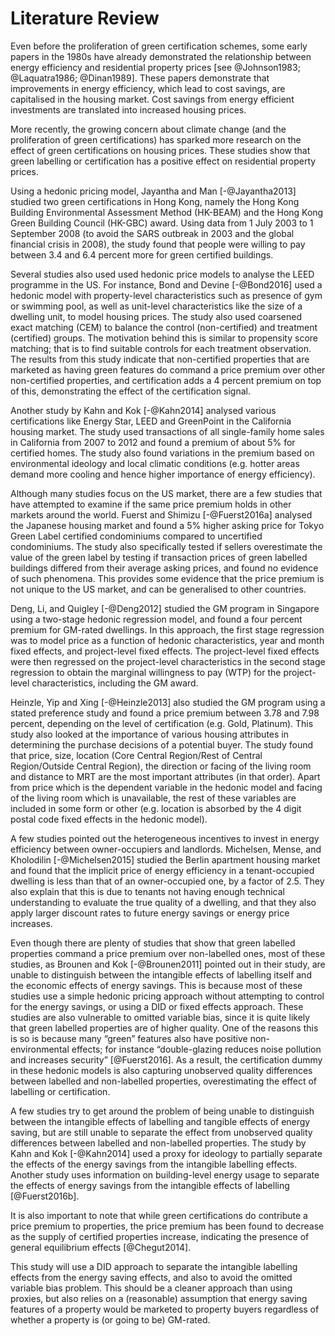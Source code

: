 
# Literature Review

Even before the proliferation of green certification schemes, some early papers in the 1980s have already demonstrated the relationship between energy efficiency and residential property prices [see @Johnson1983; @Laquatra1986; @Dinan1989]. These papers demonstrate that improvements in energy efficiency, which lead to cost savings, are capitalised in the housing market. Cost savings from energy efficient investments are translated into increased housing prices. 

More recently, the growing concern about climate change (and the proliferation of green certifications) has sparked more research on the effect of green certifications on housing prices. These studies show that green labelling or certification has a positive effect on residential property prices.

Using a hedonic pricing model, Jayantha and Man [-@Jayantha2013] studied two green certifications in Hong Kong, namely the Hong Kong Building Environmental Assessment Method (HK-BEAM) and the Hong Kong Green Building Council (HK-GBC) award. Using data from 1 July 2003 to 1 September 2008 (to avoid the SARS outbreak in 2003 and the global financial crisis in 2008), the study found that people were willing to pay between 3.4 and 6.4 percent more for green certified buildings. 

Several studies also used used hedonic price models to analyse the LEED programme in the US. For instance, Bond and Devine [-@Bond2016] used a hedonic model with property-level characteristics such as presence of gym or swimming pool, as well as unit-level characteristics like the size of a dwelling unit, to model housing prices. The study also used coarsened exact matching (CEM) to balance the control (non-certified) and treatment (certified) groups. The motivation behind this is similar to propensity score matching; that is to find suitable controls for each treatment observation. The results from this study indicate that non-certified properties that are marketed as having green features do command a price premium over other non-certified properties, and certification adds a 4 percent premium on top of this, demonstrating the effect of the certification signal.

Another study by Kahn and Kok [-@Kahn2014] analysed various certifications like Energy Star, LEED and GreenPoint in the California housing market. The study used transactions of all single-family home sales in California from 2007 to 2012 and found a premium of about 5% for certified homes. The study also found variations in the premium based on environmental ideology and local climatic conditions (e.g. hotter areas demand more cooling and hence higher importance of energy efficiency). 

Although many studies focus on the US market, there are a few studies that have attempted to examine if the same price premium holds in other markets around the world. Fuerst and Shimizu [-@Fuerst2016a] analysed the Japanese housing market and found a 5% higher asking price for Tokyo Green Label certified condominiums compared to uncertified condominiums. The study also specifically tested if sellers overestimate the value of the green label by testing if transaction prices of green labelled buildings differed from their average asking prices, and found no evidence of such phenomena. This provides some evidence that the price premium is not unique to the US market, and can be generalised to other countries.

Deng, Li, and Quigley [-@Deng2012] studied the GM program in Singapore using a two-stage hedonic regression model, and found a four percent premium for GM-rated dwellings. In this approach, the first stage regression was to model price as a function of hedonic characteristics, year and month fixed effects, and project-level fixed effects. The project-level fixed effects were then regressed on the project-level characteristics in the second stage regression to obtain the marginal willingness to pay (WTP) for the project-level characteristics, including the GM award.

Heinzle, Yip and Xing [-@Heinzle2013] also studied the GM program using a stated preference study and found a price premium between 3.78 and 7.98 percent, depending on the level of certification (e.g. Gold, Platinum). This study also looked at the importance of various housing attributes in determining the purchase decisions of a potential buyer. The study found that price, size, location (Core Central Region/Rest of Central Region/Outside Central Region), the direction or facing of the living room and distance to MRT are the most important attributes (in that order). Apart from price which is the dependent variable in the hedonic model and facing of the living room which is unavailable, the rest of these variables are included in some form or other (e.g. location is absorbed by the 4 digit postal code fixed effects in the hedonic model).

A few studies pointed out the heterogeneous incentives to invest in energy efficiency between owner-occupiers and landlords. Michelsen, Mense, and Kholodilin [-@Michelsen2015] studied the Berlin apartment housing market and found that the implicit price of energy efficiency in a tenant-occupied dwelling is less than that of an owner-occupied one, by a factor of 2.5. They also explain that this is due to tenants not having enough technical understanding to evaluate the true quality of a dwelling, and that they also apply larger discount rates to future energy savings or energy price increases. 

Even though there are plenty of studies that show that green labelled properties command a price premium over non-labelled ones, most of these studies, as Brounen and Kok [-@Brounen2011] pointed out in their study, are unable to distinguish between the intangible effects of labelling itself and the economic effects of energy savings. This is because most of these studies use a simple hedonic pricing approach without attempting to control for the energy savings, or using a DID or fixed effects approach. These studies are also vulnerable to omitted variable bias, since it is quite likely that green labelled properties are of higher quality. One of the reasons this is so is because many "green" features also have positive non-environmental effects; for instance "double-glazing reduces noise pollution and increases security" [@Fuerst2016]. As a result, the certification dummy in these hedonic models is also capturing unobserved quality differences between labelled and non-labelled properties, overestimating the effect of labelling or certification. 

A few studies try to get around the problem of being unable to distinguish between the intangible effects of labelling and tangible effects of energy saving, but are still unable to separate the effect from unobserved quality differences between labelled and non-labelled properties. The study by Kahn and Kok [-@Kahn2014] used a proxy for ideology to partially separate the effects of the energy savings from the intangible labelling effects. Another study uses information on building-level energy usage to separate the effects of energy savings from the intangible effects of labelling [@Fuerst2016b].

It is also important to note that while green certifications do contribute a price premium to properties, the price premium has been found to decrease as the supply of certified properties increase, indicating the presence of general equilibrium effects [@Chegut2014].

This study will use a DID approach to separate the intangible labelling effects from the energy saving effects, and also to avoid the omitted variable bias problem. This should be a cleaner approach than using proxies, but also relies on a (reasonable) assumption that energy saving features of a property would be marketed to property buyers regardless of whether a property is (or going to be) GM-rated.

\newpage